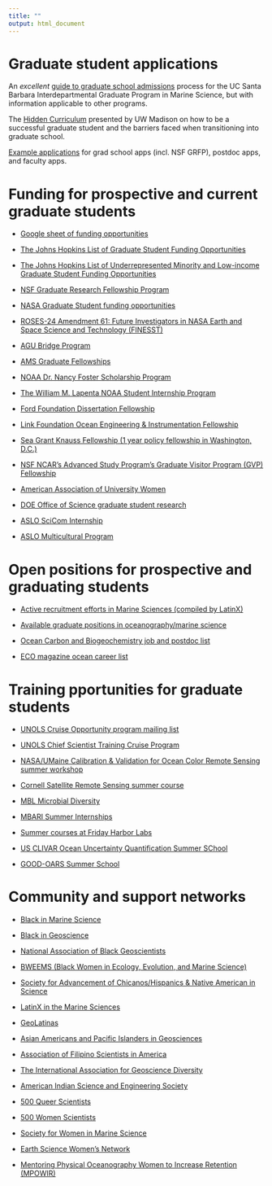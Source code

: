 ```yaml
---
title: ""
output: html_document
---
```


# Graduate student applications

An *excellent* [guide to graduate school admissions](https://docs.google.com/document/u/2/d/e/2PACX-1vQcAcPKrThKidO-o4inKguECF81jpes1Cjbrs0Jn5aky5zEKXr8xtGBB9NkL5mV56lQTnKfykKhm1zT/pub) process for the UC Santa Barbara Interdepartmental Graduate Program in Marine Science, but with information applicable to other programs. 

The [Hidden Curriculum](https://lor.instructure.com/resources/4dbadf21d0a84ce8b826d97c6f857adb?shared) presented by UW Madison on how to be a successful graduate student and the barriers faced when transitioning into graduate school.

[Example applications](https://github.com/RILAB/statements) for grad school apps (incl. NSF GRFP), postdoc apps, and faculty apps.


# Funding for prospective and current graduate students

- [Google sheet of funding opportunities](https://docs.google.com/spreadsheets/d/1BaC0sX7I8_mMcXxIThEM2kZgSUqi7-l_BHZe_CUvuhw/edit?gid=194681346#gid=194681346)

- [The Johns Hopkins List of Graduate Student Funding Opportunities](https://research.jhu.edu/rdt/funding-opportunities/graduate/)

- [The Johns Hopkins List of Underrepresented Minority and Low-income Graduate Student Funding Opportunities](https://research.jhu.edu/rdt/funding-opportunities/underrepresented/)

- [NSF Graduate Research Fellowship Program](https://www.nsfgrfp.org) 

- [NASA Graduate Student funding opportunities](https://science.nasa.gov/learn/learner-opportunities/#gradops)

- [ROSES-24 Amendment 61: Future Investigators in NASA Earth and Space Science and Technology (FINESST)](https://science.nasa.gov/researchers/solicitations/roses-2023/amendment-61-future-investigators-in-nasa-earth-and-space-science-and-technology-smds-graduate-student-research-proposals-final-text-released-proposals-due-february-6-2024/)

- [AGU Bridge Program](https://www.agu.org/bridge-program?utm_source=Sharing_Science_email_12.5.23&utm_medium=email&utm_campaign=bridge_program&mkt_tok=OTg3LUlHVC01NzIAAAGQeVSnh8-F0QxqD5k2uCw6J-PsBxav2j6IgJkSpQjvNDWTlI4VAa9t6y8aHQFkOoR5hFY3MbtoZp2wJz-HmQdsS4FELz48bw7wTh5MQDGAWQ)

- [AMS Graduate Fellowships](https://www.ametsoc.org/index.cfm/ams/information-for/students/ams-scholarships-and-fellowships/ams-graduate-fellowships/)

- [NOAA Dr. Nancy Foster Scholarship Program](https://fosterscholars.noaa.gov)

- [The William M. Lapenta NOAA Student Internship Program](https://vlab.noaa.gov/web/lapenta-internship-program)

- [Ford Foundation Dissertation Fellowship](https://www.nationalacademies.org/our-work/ford-foundation-dissertation-fellowships)

- [Link Foundation Ocean Engineering & Instrumentation Fellowship](https://linkoe.org/program-guidelines/)

- [Sea Grant Knauss Fellowship (1 year policy fellowship in Washington, D.C.)](https://seagrant.noaa.gov/knauss-fellowship-program/)

- [NSF NCAR's Advanced Study Program's Graduate Visitor Program (GVP) Fellowship](https://edec.ucar.edu/advanced-study-program/graduate-visitor-program)

- [American Association of University Women](https://www.aauw.org/resources/programs/fellowships-grants/)

- [DOE Office of Science graduate student research](https://science.osti.gov/wdts/scgsr)

- [ASLO SciCom Internship](https://www.aslo.org/opportunities-in-aslo/scicomm-internship/)

- [ASLO Multicultural Program](https://www.aslo.org/opportunities-in-aslo/aslo-multicultural-program/)

# Open positions for prospective and graduating students

- [Active recruitment efforts in Marine Sciences (compiled by LatinX)](https://docs.google.com/spreadsheets/d/14ySe_J3KMrTUrIvi843btc6SmKefWNuVbReTsabotqM/edit)

- [Available graduate positions in oceanography/marine science](https://docs.google.com/spreadsheets/d/1lNarus2zbsYkkQFCrWPS-U2L1Ey4hL2WuBnSp72L1P0/edit#gid=1076480778)

- [Ocean Carbon and Biogeochemistry job and postdoc list](https://www.us-ocb.org/science-support/jobs-and-postdocs/)

- [ECO magazine ocean career list](https://www.ecomagazine.com/news/opportunity/)

# Training pportunities for graduate students

- [UNOLS Cruise Opportunity program mailing list](https://www.unols.org/form/contact-us-form)

- [UNOLS Chief Scientist Training Cruise Program](https://www.unols.org/nsf-unols-chief-scientist-training-cruise)

- [NASA/UMaine Calibration & Validation for Ocean Color Remote Sensing summer workshop](https://misclab.umeoce.maine.edu/OceanOpticsClass2023/about/)

- [Cornell Satellite Remote Sensing summer course](http://oceanography.eas.cornell.edu/satellite/)

- [MBL Microbial Diversity](https://www.mbl.edu/education/advanced-research-training-courses/course-offerings/microbial-diversity)

- [MBARI Summer Internships](https://www.mbari.org/about/careers/internships/how-to-apply/)

- [Summer courses at Friday Harbor Labs](https://fhl.uw.edu/courses/)

- [US CLIVAR Ocean Uncertainty Quantification Summer SChool](https://usclivar.org/meetings/ocean-uncertainty-quantification-summer-school)

- [GOOD-OARS Summer School](https://goosocean.org/event/4307)

# Community and support networks

- [Black in Marine Science](https://www.blackinmarinescience.org)

- [Black in Geoscience](https://twitter.com/blkingeoscience?lang=en)

- [National Association of Black Geoscientists](https://www.americangeosciences.org/society/national-association-black-geoscientists)

- [BWEEMS (Black Women in Ecology, Evolution, and Marine Science)](https://www.bweems.org)

- [Society for Advancement of Chicanos/Hispanics & Native American in Science](https://www.sacnas.org)

- [LatinX in the Marine Sciences](https://twitter.com/i/flow/login?redirect_after_login=%2Fi%2Fflow%2Flogin)

- [GeoLatinas](https://geolatinas.org)

- [Asian Americans and Pacific Islanders in Geosciences](https://aapigeosci.org)

- [Association of Filipino Scientists in America](https://linktr.ee/afsa.official)

- [The International Association for Geoscience Diversity](https://theiagd.org)

- [American Indian Science and Engineering Society](https://www.aises.org)

- [500 Queer Scientists](https://500queerscientists.com)

- [500 Women Scientists](https://500womenscientists.org)

- [Society for Women in Marine Science](https://swmsmarinescience.com)

- [Earth Science Women's Network](https://eswnonline.org)

- [Mentoring Physical Oceanography Women to Increase Retention (MPOWIR)](https://mpowir.org)

